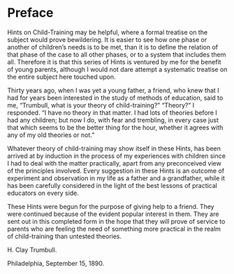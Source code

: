 # Preface

Hints on Child-Training may be helpful, where a formal treatise on the subject would prove bewildering. It is easier to see how one phase or another of children's needs is to be met, than it is to define the relation of that phase of the case to all other phases, or to a system that includes them all. Therefore it is that this series of Hints is ventured by me for the benefit of young parents, although I would not dare attempt a systematic treatise on the entire subject here touched upon.

Thirty years ago, when I was yet a young father, a friend, who knew that I had for years been interested in the study of methods of education, said to me, "Trumbull, what is your theory of child-training?" "Theory?" I responded. "I have no theory in that matter. I had lots of theories before I had any children; but now I do, with fear and trembling, in every case just that which seems to be the better thing for the hour, whether it agrees with any of my old theories or not."

Whatever theory of child-training may show itself in these Hints, has been arrived at by induction in the process of my experiences with children since I had to deal with the matter practically, apart from any preconceived view of the principles involved. Every suggestion in these Hints is an outcome of experiment and observation in my life as a father and a grandfather, while it has been carefully considered in the light of the best lessons of practical educators on every side.

These Hints were begun for the purpose of giving help to a friend. They were continued because of the evident popular interest in them. They are sent out in this completed form in the hope that they will prove of service to parents who are feeling the need of something more practical in the realm of child-training than untested theories.

H. Clay Trumbull.

Philadelphia, September 15, 1890.